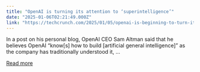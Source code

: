 ```yaml
---
title: "OpenAI is turning its attention to ‘superintelligence’"
date: "2025-01-06T02:21:49.000Z"
link: "https://techcrunch.com/2025/01/05/openai-is-beginning-to-turn-its-attention-to-superintelligence/"
---
```


In a post on his personal blog, OpenAI CEO Sam Altman said that he believes OpenAI &#8220;know[s] how to build [artificial general intelligence]&#8221; as the company has traditionally understood it, ...

[Read more](https://techcrunch.com/2025/01/05/openai-is-beginning-to-turn-its-attention-to-superintelligence/)
